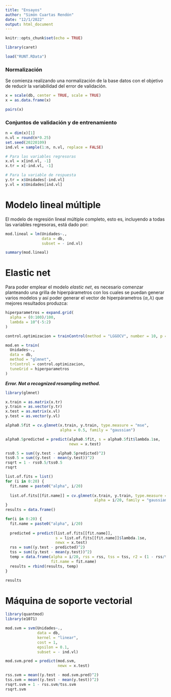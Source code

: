 ```yaml
---
title: "Ensayos"
author: "Simón Cuartas Rendón"
date: "12/1/2022"
output: html_document
---
```


```r
knitr::opts_chunk$set(echo = TRUE)
```


```r
library(caret)
```

```r
load("RUNT.RData")
```

### Normalización

Se comienza realizando una normalización de la base datos con el objetivo de reducir la variabilidad del error de validación.

```r
x = scale(db, center = TRUE, scale = TRUE)
x = as.data.frame(x)
```

```r
pairs(x)
```

### Conjuntos de validación y de entrenamiento

```r
n = dim(x)[1]
n.vl = round(n*0.25)
set.seed(20220109)
ind.vl = sample(1:n, n.vl, replace = FALSE)

# Para las variables regresoras
x.vl = x[ind.vl, -1]
x.tr = x[-ind.vl, -1]

# Para la variable de respuesta
y.tr = x$Unidades[-ind.vl]
y.vl = x$Unidades[ind.vl]
```

# Modelo lineal múltiple

El modelo de regresión lineal múltiple completo, esto es, incluyendo a todas las variables regresoras, está dado por:

```r
mod.lineal = lm(Unidades~.,
                data = db,
                subset = - ind.vl)
```

```r
summary(mod.lineal)
```

# Elastic net

Para poder emplear el modelo *elastic net*, es necesario comenzar planteando una grilla de hiperpárametros con los cuales se puedan generar varios modelos y así poder generar el vector de hiperpárametros $(\alpha, \lambda)$ que mejores resultados produzca:

```r
hiperparametros = expand.grid(
  alpha = (0:100)/100,
  lambda = 10^(-5:2)
)

control.optimizacion = trainControl(method = "LGGOCV", number = 10, p = 0.2)
```

```r
mod.en = train(
  Unidades~.,
  data = db,
  method = "glmnet",
  trControl = control.optimizacion,
  tuneGrid = hiperparametros
)
```
***Error. Not a recognized resampling method.***

```r
library(glmnet)
```
```r
x.train = as.matrix(x.tr)
y.train = as.vector(y.tr)
x.test = as.matrix(x.vl)
y.test = as.vector(y.vl)
```


```r
alpha0.5fit = cv.glmnet(x.train, y.train, type.measure = "mse",
                        alpha = 0.5, family = "gaussian")

alpha0.5predicted = predict(alpha0.5fit, s = alpha0.5fit$lambda.1se,
                            newx = x.test)
```

```r
rss0.5 = sum((y.test - alpha0.5predicted)^2)
tss0.5 = sum((y.test - mean(y.test))^2)
rsqrt = 1 - rss0.5/tss0.5
rsqrt
```
```r
list.of.fits = list()
for (i in 0:20) {
  fit.name = paste0("alpha", i/20)
  
  list.of.fits[[fit.name]] = cv.glmnet(x.train, y.train, type.measure = "mse",
                                       alpha = i/20, family = "gaussian")
}
results = data.frame()
```

```r
for(i in 0:20) {
  fit.name = paste0("alpha", i/20)
  
  predicted = predict(list.of.fits[[fit.name]],
                      s = list.of.fits[[fit.name]]$lambda.1se,
                      newx = x.test)
  rss = sum((y.test - predicted)^2)
  tss = sum((y.test - mean(y.test))^2)
  temp = data.frame(alpha = i/20, rss = rss, tss = tss, r2 = (1 - rss/tss),
                    fit.name = fit.name)
  results = rbind(results, temp)
}
```

```r
results
```
# Máquina de soporte vectorial

```r
library(quantmod)
library(e1071)
```
```r
mod.svm = svm(Unidades~.,
              data = db,
              kernel = "linear",
              cost = 1,
              epsilon = 0.1,
              subset = - ind.vl)
```

```r
mod.svm.pred = predict(mod.svm,
                       newx = x.test)
```

```r
rss.svm = mean((y.test - mod.svm.pred)^2)
tss.svm = mean((y.test - mean(y.test))^2)
rsqrt.svm = 1 - rss.svm/tss.svm
rsqrt.svm
```

